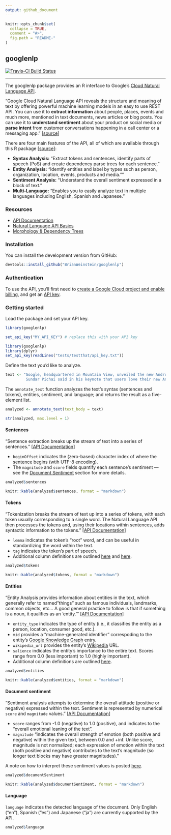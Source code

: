 ```yaml
---
output: github_document
---
```


<!-- README.md is generated from README.Rmd. Please edit that file -->

```r
knitr::opts_chunk$set(
  collapse = TRUE,
  comment = "#>",
  fig.path = "README-"
)
```

googlenlp
---

[![Travis-CI Build Status](https://travis-ci.org/BrianWeinstein/googlenlp.svg?branch=master)](https://travis-ci.org/BrianWeinstein/googlenlp)

---

The googlenlp package provides an R interface to Google's [Cloud Natural Language API](https://cloud.google.com/natural-language/).


"Google Cloud Natural Language API reveals the structure and meaning of text by offering powerful machine learning models in an easy to use REST API. You can use it to **extract information** about people, places, events and much more, mentioned in text documents, news articles or blog posts. You can use it to **understand sentiment** about your product on social media or **parse intent** from customer conversations happening in a call center or a messaging app." [[source](https://cloud.google.com/natural-language/)]

There are four main features of the API, all of which are available through this R package [[source](https://cloud.google.com/natural-language/)]:

* **Syntax Analysis:** "Extract tokens and sentences, identify parts of speech (PoS) and create dependency parse trees for each sentence."
* **Entity Analysis:** "Identify entities and label by types such as person, organization, location, events, products and media.""
* **Sentiment Analysis:** "Understand the overall sentiment expressed in a block of text."
* **Multi-Language:** "Enables you to easily analyze text in multiple languages including English, Spanish and Japanese."

### Resources

* [API Documentation](https://cloud.google.com/natural-language/docs/)
* [Natural Language API Basics](https://cloud.google.com/natural-language/docs/basics)
* [Morphology & Dependency Trees](https://cloud.google.com/natural-language/docs/morphology)


### Installation

You can install the development version from GitHub:

```r
devtools::install_github("BrianWeinstein/googlenlp")
```


### Authentication

To use the API, you'll first need to [create a Google Cloud project and enable billing](https://cloud.google.com/natural-language/docs/getting-started), and get an [API key](https://cloud.google.com/natural-language/docs/common/auth).


### Getting started

Load the package and set your API key.
```r
library(googlenlp)

set_api_key("MY_API_KEY") # replace this with your API key
```

```r
library(googlenlp)
library(dplyr)
set_api_key(readLines("tests/testthat/api_key.txt"))
```

Define the text you'd like to analyze.
```r
text <- "Google, headquartered in Mountain View, unveiled the new Android phone at the Consumer Electronic Show.
         Sundar Pichai said in his keynote that users love their new Android phones."
```

The `annotate_text` function analyzes the text's syntax (sentences and tokens), entities, sentiment, and language; and returns the result as a five-element list.

```r
analyzed <- annotate_text(text_body = text)

str(analyzed, max.level = 1)
```


#### Sentences

"Sentence extraction breaks up the stream of text into a series of sentences." [[API Documentation](https://cloud.google.com/natural-language/docs/basics#sentence-extraction)]

* `beginOffset` indicates the (zero-based) character index of where the sentence begins (wtih UTF-8 encoding).
* The `magnitude` and `score` fields quantify each sentence's sentiment — see the [Document Sentiment](#document-sentiment) section for more details.

```r
analyzed$sentences
```
```r
knitr::kable(analyzed$sentences, format = "markdown")
```


#### Tokens

"Tokenization breaks the stream of text up into a series of tokens, with each token usually corresponding to a single word.
The Natural Language API then processes the tokens and, using their locations within sentences, adds syntactic information to the tokens." [[API Documentation](https://cloud.google.com/natural-language/docs/basics#tokenization)]

* `lemma` indicates the token's "root" word, and can be useful in standardizing the word within the text.
* `tag` indicates the token's part of speech.
* Additional column definitions are outlined [here](https://cloud.google.com/natural-language/docs/basics#tokenization) and [here](https://cloud.google.com/natural-language/docs/morphology#parts_of_speech).

```r
analyzed$tokens
```
```r
knitr::kable(analyzed$tokens, format = "markdown")
```
<!---
```r
options(width=400)
analyzed$tokens
```
--->

#### Entities

"Entity Analysis provides information about entities in the text, which generally refer to named "things" such as famous individuals, landmarks, common objects, etc... A good general practice to follow is that if something is a noun, it qualifies as an 'entity.'" [[API Documentation](https://cloud.google.com/natural-language/docs/basics#entity_analysis)]

* `entity_type` indicates the type of entity (i.e., it classifies the entity as a person, location, consumer good, etc.).
* `mid` provides a "machine-generated identifier" correspoding to the entity's [Google Knowledge Graph](https://www.google.com/intl/bn/insidesearch/features/search/knowledge.html) entry.
* `wikipedia_url` provides the entity's [Wikipedia](https://www.wikipedia.org/) URL.
* `salience` indicates the entity's importance to the entire text. Scores range from 0.0 (less important) to 1.0 (highly important).
* Additional column definitions are outlined [here](https://cloud.google.com/natural-language/docs/basics#entity_analysis_response_fields).


```r
analyzed$entities
```
```r
knitr::kable(analyzed$entities, format = "markdown")
```


#### Document sentiment {#document-sentiment}

"Sentiment analysis attempts to determine the overall attitude (positive or negative) expressed within the text. Sentiment is represented by numerical `score` and `magnitude` values." [[API Documentation](https://cloud.google.com/natural-language/docs/basics#sentiment_analysis)]

* `score` ranges from -1.0 (negative) to 1.0 (positive), and indicates to the "overall emotional leaning of the text".
* `magnitude` "indicates the overall strength of emotion (both positive and negative) within the given text, between 0.0 and +inf. Unlike score, magnitude is not normalized; each expression of emotion within the text (both positive and negative) contributes to the text's magnitude (so longer text blocks may have greater magnitudes)."

A note on how to interpret these sentiment values is posted [here](https://cloud.google.com/natural-language/docs/basics#interpreting_sentiment_analysis_values).


```r
analyzed$documentSentiment
```
```r
knitr::kable(analyzed$documentSentiment, format = "markdown")
```


#### Language

`language` indicates the detected language of the document. Only English ("en"), Spanish ("es") and Japanese ("ja") are currently supported by the API.


```r
analyzed$language
```

